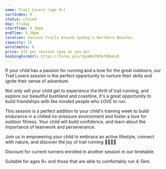 ```yaml
---
name: Trail Lovers (age 9+)
sortIndex: 9
status: closed
day: Friday
startTime: 4.30pm
endTime: 5.30pm
location: Various Trails Around Sydney's Northern Beaches
capacity: 15
enrolments: 6
price: $15 per session (pay as you go)
bookingFormUrl: https://forms.gle/YguW9476Pmf8ReEx9
---
```

If your child has a passion for running and a love for the great outdoors, our Trail Lovers session is the perfect opportunity to nurture their skills and ignite their sense of adventure.

Not only will your child get to experience the thrill of trail running, and explore our beautiful bushland and coastline, it's a great opportunity to build friendships with like minded people who LOVE to run.

This session is a perfect addition to your child's training week to build endurance in a chilled no-pressure environment and foster a love for outdoor fitness. Your child will build confidence, and learn about the importance of teamwork and perseverance.

Join us in empowering your child to embrace an active lifestyle, connect with nature, and discover the joy of trail running 🌿🏃‍♀️🌄

Discount for current runners enrolled in another session in our timetable.

Suitable for ages 9+ and those that are able to comfortably run 4-5km.
